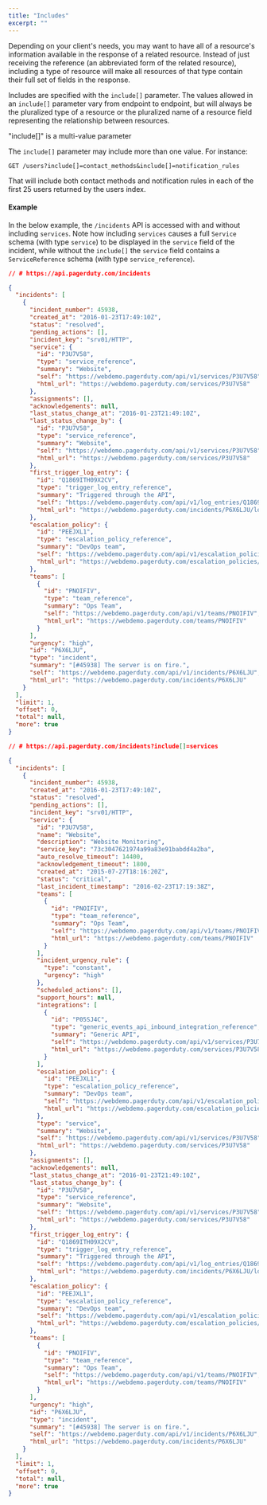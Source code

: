 ```yaml
---
title: "Includes"
excerpt: ""
---
```


Depending on your client's needs, you may want to have all of a resource's information available in the response of a related resource. Instead of just receiving the <Link to="/docs/rest-api-v2/references/">reference</Link> (an abbreviated form of the related resource), including a type of resource will make all resources of that type contain their full set of fields in the response.

Includes are specified with the `include[]` parameter. The values allowed in an `include[]` parameter vary from endpoint to endpoint, but will always be the pluralized type of a resource or the pluralized name of a resource field representing the relationship between resources.

<Alert variant="info">
<Alert.Heading>"include[]" is a multi-value parameter</Alert.Heading>

The `include[]` parameter may include more than one value. For instance:

`GET /users?include[]=contact_methods&include[]=notification_rules`

That will include both contact methods and notification rules in each of the first 25 users returned by the users index.

</Alert>

#### Example

In the below example, the `/incidents` API is accessed with and without including `services`.
Note how including `services` causes a full `Service` <Link to="/docs/rest-api-v2/resource-schemas/">schema</Link> (with type `service`) to be displayed in the `service` field of the incident, while without the `include[]` the `service` field contains a `ServiceReference` <Link to="/docs/rest-api-v2/resource-schemas/">schema</Link> (with type `service_reference`).

<Tabs defaultActiveKey="without" variant="tabs" id="includes-samples">
  <Tab eventKey="without" title="without include[] values">

```json
// # https://api.pagerduty.com/incidents

{
  "incidents": [
    {
      "incident_number": 45938,
      "created_at": "2016-01-23T17:49:10Z",
      "status": "resolved",
      "pending_actions": [],
      "incident_key": "srv01/HTTP",
      "service": {
        "id": "P3U7V58",
        "type": "service_reference",
        "summary": "Website",
        "self": "https://webdemo.pagerduty.com/api/v1/services/P3U7V58",
        "html_url": "https://webdemo.pagerduty.com/services/P3U7V58"
      },
      "assignments": [],
      "acknowledgements": null,
      "last_status_change_at": "2016-01-23T21:49:10Z",
      "last_status_change_by": {
        "id": "P3U7V58",
        "type": "service_reference",
        "summary": "Website",
        "self": "https://webdemo.pagerduty.com/api/v1/services/P3U7V58",
        "html_url": "https://webdemo.pagerduty.com/services/P3U7V58"
      },
      "first_trigger_log_entry": {
        "id": "Q1869ITH09X2CV",
        "type": "trigger_log_entry_reference",
        "summary": "Triggered through the API",
        "self": "https://webdemo.pagerduty.com/api/v1/log_entries/Q1869ITH09X2CV",
        "html_url": "https://webdemo.pagerduty.com/incidents/P6X6LJU/log_entries/Q1869ITH09X2CV"
      },
      "escalation_policy": {
        "id": "PEEJXL1",
        "type": "escalation_policy_reference",
        "summary": "DevOps team",
        "self": "https://webdemo.pagerduty.com/api/v1/escalation_policies/PEEJXL1",
        "html_url": "https://webdemo.pagerduty.com/escalation_policies/PEEJXL1"
      },
      "teams": [
        {
          "id": "PNOIFIV",
          "type": "team_reference",
          "summary": "Ops Team",
          "self": "https://webdemo.pagerduty.com/api/v1/teams/PNOIFIV",
          "html_url": "https://webdemo.pagerduty.com/teams/PNOIFIV"
        }
      ],
      "urgency": "high",
      "id": "P6X6LJU",
      "type": "incident",
      "summary": "[#45938] The server is on fire.",
      "self": "https://webdemo.pagerduty.com/api/v1/incidents/P6X6LJU",
      "html_url": "https://webdemo.pagerduty.com/incidents/P6X6LJU"
    }
  ],
  "limit": 1,
  "offset": 0,
  "total": null,
  "more": true
}
```

  </Tab>
  <Tab eventKey="with" title="with included services">

```json
// # https://api.pagerduty.com/incidents?include[]=services

{
  "incidents": [
    {
      "incident_number": 45938,
      "created_at": "2016-01-23T17:49:10Z",
      "status": "resolved",
      "pending_actions": [],
      "incident_key": "srv01/HTTP",
      "service": {
        "id": "P3U7V58",
        "name": "Website",
        "description": "Website Monitoring",
        "service_key": "73c3047621974a99a83e91babdd4a2ba",
        "auto_resolve_timeout": 14400,
        "acknowledgement_timeout": 1800,
        "created_at": "2015-07-27T18:16:20Z",
        "status": "critical",
        "last_incident_timestamp": "2016-02-23T17:19:38Z",
        "teams": [
          {
            "id": "PNOIFIV",
            "type": "team_reference",
            "summary": "Ops Team",
            "self": "https://webdemo.pagerduty.com/api/v1/teams/PNOIFIV",
            "html_url": "https://webdemo.pagerduty.com/teams/PNOIFIV"
          }
        ],
        "incident_urgency_rule": {
          "type": "constant",
          "urgency": "high"
        },
        "scheduled_actions": [],
        "support_hours": null,
        "integrations": [
          {
            "id": "P05SJ4C",
            "type": "generic_events_api_inbound_integration_reference",
            "summary": "Generic API",
            "self": "https://webdemo.pagerduty.com/api/v1/services/P3U7V58/integrations/P05SJ4C",
            "html_url": "https://webdemo.pagerduty.com/services/P3U7V58/integrations/P05SJ4C"
          }
        ],
        "escalation_policy": {
          "id": "PEEJXL1",
          "type": "escalation_policy_reference",
          "summary": "DevOps team",
          "self": "https://webdemo.pagerduty.com/api/v1/escalation_policies/PEEJXL1",
          "html_url": "https://webdemo.pagerduty.com/escalation_policies/PEEJXL1"
        },
        "type": "service",
        "summary": "Website",
        "self": "https://webdemo.pagerduty.com/api/v1/services/P3U7V58",
        "html_url": "https://webdemo.pagerduty.com/services/P3U7V58"
      },
      "assignments": [],
      "acknowledgements": null,
      "last_status_change_at": "2016-01-23T21:49:10Z",
      "last_status_change_by": {
        "id": "P3U7V58",
        "type": "service_reference",
        "summary": "Website",
        "self": "https://webdemo.pagerduty.com/api/v1/services/P3U7V58",
        "html_url": "https://webdemo.pagerduty.com/services/P3U7V58"
      },
      "first_trigger_log_entry": {
        "id": "Q1869ITH09X2CV",
        "type": "trigger_log_entry_reference",
        "summary": "Triggered through the API",
        "self": "https://webdemo.pagerduty.com/api/v1/log_entries/Q1869ITH09X2CV",
        "html_url": "https://webdemo.pagerduty.com/incidents/P6X6LJU/log_entries/Q1869ITH09X2CV"
      },
      "escalation_policy": {
        "id": "PEEJXL1",
        "type": "escalation_policy_reference",
        "summary": "DevOps team",
        "self": "https://webdemo.pagerduty.com/api/v1/escalation_policies/PEEJXL1",
        "html_url": "https://webdemo.pagerduty.com/escalation_policies/PEEJXL1"
      },
      "teams": [
        {
          "id": "PNOIFIV",
          "type": "team_reference",
          "summary": "Ops Team",
          "self": "https://webdemo.pagerduty.com/api/v1/teams/PNOIFIV",
          "html_url": "https://webdemo.pagerduty.com/teams/PNOIFIV"
        }
      ],
      "urgency": "high",
      "id": "P6X6LJU",
      "type": "incident",
      "summary": "[#45938] The server is on fire.",
      "self": "https://webdemo.pagerduty.com/api/v1/incidents/P6X6LJU",
      "html_url": "https://webdemo.pagerduty.com/incidents/P6X6LJU"
    }
  ],
  "limit": 1,
  "offset": 0,
  "total": null,
  "more": true
}
```

  </Tab>
</Tabs>
